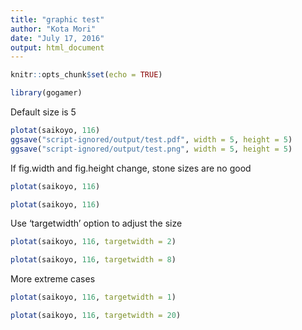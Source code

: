 ```yaml
---
title: "graphic test"
author: "Kota Mori"
date: "July 17, 2016"
output: html_document
---
```


```r
knitr::opts_chunk$set(echo = TRUE)
```


```r
library(gogamer)
```

Default size is 5
```r
plotat(saikoyo, 116)
ggsave("script-ignored/output/test.pdf", width = 5, height = 5)
ggsave("script-ignored/output/test.png", width = 5, height = 5)
```

If fig.width and fig.height change, stone sizes are no good
```r
plotat(saikoyo, 116)
```

```r
plotat(saikoyo, 116)
```


Use 'targetwidth' option to adjust the size
```r
plotat(saikoyo, 116, targetwidth = 2)
```

```r
plotat(saikoyo, 116, targetwidth = 8)
```


More extreme cases
```r
plotat(saikoyo, 116, targetwidth = 1)
```

```r
plotat(saikoyo, 116, targetwidth = 20)
```
